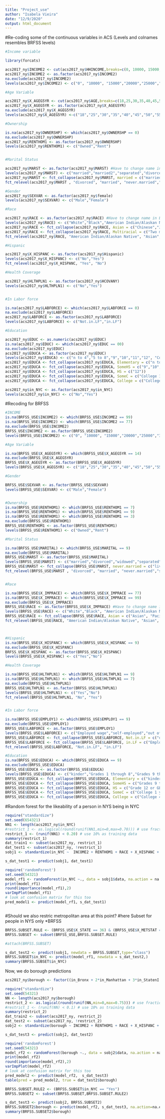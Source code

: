 ```yaml
---
title: "Project_use"
author: "Isabela Vieira"
date: "12/9/2020"
output: html_document
---
```


#Re-coding some of the continuous variables in ACS (Levels and colnames resembles BRFSS levels)

```r
#Income variable

library(forcats)

acs2017_ny$INCOME2 <- cut(acs2017_ny$HHINCOME,breaks=c(0, 10000, 15000, 20000,25000,35000,50000,75000, 230000), dig.lab=10)
acs2017_ny$INCOME2 <- as.factor(acs2017_ny$INCOME2)
na.exclude(acs2017_ny$INCOME2)
levels(acs2017_ny$INCOME2) <- c("0", "10000", "15000","20000","25000","35000","50000","75000", "230000")

#Age Variable 

acs2017_ny$X_AGEG5YR <- cut(acs2017_ny$AGE,breaks=c(18,25,30,35,40,45,50,55,60,65,70,75,80,100), dig.lab=10)
acs2017_ny$X_AGEG5YR <- as.factor(acs2017_ny$X_AGEG5YR)
na.exclude(acs2017_ny$X_AGEG5YR)
levels(acs2017_ny$X_AGEG5YR) <-c("18","25","30","35","40","45","50","55","60","65","70","75","80","100")

#Ownership 

is.na(acs2017_ny$OWNERSHP) <- which(acs2017_ny$OWNERSHP == 0)
na.exclude(acs2017_ny$OWNERSHP)
acs2017_ny$RENTHOM1 <- as.factor(acs2017_ny$OWNERSHP)
levels(acs2017_ny$RENTHOM1) <- c("Owned","Rent")


#Marital Status 

acs2017_ny$MARST <- as.factor(acs2017_ny$MARST) #Have to change name in BRFSS
levels(acs2017_ny$MARST) <- c("married","married2","separated","divorced","widowed","never.married")
acs2017_ny$MARST <- fct_collapse(acs2017_ny$MARST, married = c("married","married2"))
fct_relevel(acs2017_ny$MARST , "divorced", "married", "never.married","separated", "widowed")

#Gender
acs2017_ny$SEXVAR <- as.factor(acs2017_ny$female)
levels(acs2017_ny$SEXVAR) <- c("Male","Female")

#Race

acs2017_ny$RACE <- as.factor(acs2017_ny$RACE) #Have to change name in BRFSS
levels(acs2017_ny$RACE) <- c("White","Black","American Indian/Alaskan Native", "Chinese","Japanese","Asian other","Other Race","Two major races","Three or more major races")
acs2017_ny$RACE <- fct_collapse(acs2017_ny$RACE, Asian = c("Chinese","Japanese","Asian other"))
acs2017_ny$RACE <- fct_collapse(acs2017_ny$RACE, Multiracial = c("Two major races","Three or more major races"))
fct_relevel(acs2017_ny$RACE, "American Indian/Alaskan Native", "Asian", "Black","Multiracial", "Other Race", "White")

#Hispanic

acs2017_ny$X_HISPANC <- as.factor(acs2017_ny$Hispanic)
levels(acs2017_ny$X_HISPANC) <- c("No","Yes")
fct_relevel(acs2017_ny$X_HISPANC, "Yes", "No")

#Health Coverage

acs2017_ny$HLTHPLN1 <- as.factor(acs2017_ny$HCOVANY)
levels(acs2017_ny$HLTHPLN1) <- c("No","Yes")


#In Labor force

is.na(acs2017_ny$LABFORCE) <- which(acs2017_ny$LABFORCE == 0)
na.exclude(acs2017_ny$LABFORCE)
acs2017_ny$LABFORCE <- as.factor(acs2017_ny$LABFORCE)
levels(acs2017_ny$LABFORCE) <- c("Not.in.LF","in.LF")

#Education

acs2017_ny$EDUC <- as.numeric(acs2017_ny$EDUC)
is.na(acs2017_ny$EDUC) <- which(acs2017_ny$EDUC == 00)
na.exclude(acs2017_ny$EDUC)
acs2017_ny$EDUCA <- as.factor(acs2017_ny$EDUC)
levels(acs2017_ny$EDUCA) <- c("n to 4","5 to 8","9","10","11","12", "College 1 year", "College 2 ", "College 3", "College 4 ", "College 5")
acs2017_ny$EDUCA <- fct_collapse(acs2017_ny$EDUCA, Elementary = c("n to 4","5 to 8"))
acs2017_ny$EDUCA <- fct_collapse(acs2017_ny$EDUCA, SomeHS = c("9","10","11"))
acs2017_ny$EDUCA <- fct_collapse(acs2017_ny$EDUCA, HS = c("12"))
acs2017_ny$EDUCA <- fct_collapse(acs2017_ny$EDUCA, SomeC = c("College 1 year", "College 2 ", "College 3"))
acs2017_ny$EDUCA <- fct_collapse(acs2017_ny$EDUCA, College = c("College 4 ", "College 5"))

acs2017_ny$in_NYC <- as.factor(acs2017_ny$in_NYC)
levels(acs2017_ny$in_NYC) <- c("No","Yes")

```


#Recoding for BRFSS
```r
#INCOME
is.na(BRFSS_USE$INCOME2) <- which(BRFSS_USE$INCOME2 == 99)
is.na(BRFSS_USE$INCOME2) <- which(BRFSS_USE$INCOME2 == 77)
na.exclude(BRFSS_USE$INCOME2)
BRFSS_USE$INCOME2 <- as.factor(BRFSS_USE$INCOME2)
levels(BRFSS_USE$INCOME2) <- c("0", "10000", "15000","20000","25000","35000","50000","75000", "230000")

#Age Variable 

is.na(BRFSS_USE$X_AGEG5YR) <- which(BRFSS_USE$X_AGEG5YR == 14)
na.exclude(BRFSS_USE$X_AGEG5YR)
BRFSS_USE$X_AGEG5YR <- as.factor(BRFSS_USE$X_AGEG5YR)
levels(BRFSS_USE$X_AGEG5YR) <- c("18","25","30","35","40","45","50","55","60","65","70","75","80","100")

#Gender 

BRFSS_USE$SEXVAR <- as.factor(BRFSS_USE$SEXVAR)
levels(BRFSS_USE$SEXVAR) <- c("Male","Female")


#Ownership 
is.na(BRFSS_USE$RENTHOM1) <- which(BRFSS_USE$RENTHOM1 == 7)
is.na(BRFSS_USE$RENTHOM1) <- which(BRFSS_USE$RENTHOM1 == 9)
is.na(BRFSS_USE$RENTHOM1) <- which(BRFSS_USE$RENTHOM1 == 3)
na.exclude(BRFSS_USE$RENTHOM1)
BRFSS_USE$RENTHOM1 <- as.factor(BRFSS_USE$RENTHOM1)
levels(BRFSS_USE$RENTHOM1) <- c("Owned","Rent")

#Marital Status 

is.na(BRFSS_USE$MARITAL) <- which(BRFSS_USE$MARITAL == 9)
na.exclude(BRFSS_USE$MARITAL)
BRFSS_USE$MARST <- as.factor(BRFSS_USE$MARITAL) 
levels(BRFSS_USE$MARST) <- c("married","divorced","widowed","separated","never married","living tgt")
BRFSS_USE$MARST <- fct_collapse(BRFSS_USE$MARST, never.married = c("living tgt","never married"))
fct_relevel(BRFSS_USE$MARST , "divorced", "married", "never.married","separated", "widowed")


#Race

is.na(BRFSS_USE$X_IMPRACE) <- which(BRFSS_USE$X_IMPRACE == 77)
is.na(BRFSS_USE$X_IMPRACE) <- which(BRFSS_USE$X_IMPRACE == 99)
na.exclude(BRFSS_USE$X_IMPRACE)
BRFSS_USE$RACE <- as.factor(BRFSS_USE$X_IMPRACE) #Have to change name in BRFSS
levels(BRFSS_USE$RACE) <- c("White","Black", "American Indian/Alaskan Native", "Asian", "Pacific","Other Race","Multiracial")
BRFSS_USE$RACE <- fct_collapse(BRFSS_USE$RACE, Asian = c("Asian", "Pacific"))
fct_relevel(BRFSS_USE$RACE, "American Indian/Alaskan Native", "Asian", "Black","Multiracial", "Other Race", "White")



#Hispanic
is.na(BRFSS_USE$X_HISPANC) <- which(BRFSS_USE$X_HISPANC == 9)
na.exclude(BRFSS_USE$X_HISPANC)
BRFSS_USE$X_HISPANC <- as.factor(BRFSS_USE$X_HISPANC)
levels(BRFSS_USE$X_HISPANC) <- c("Yes","No")

#Health Coverage

is.na(BRFSS_USE$HLTHPLN1) <- which(BRFSS_USE$HLTHPLN1 == 9)
is.na(BRFSS_USE$HLTHPLN1) <- which(BRFSS_USE$HLTHPLN1 == 7)
na.exclude(BRFSS_USE$HLTHPLN1)
BRFSS_USE$HLTHPLN1 <- as.factor(BRFSS_USE$HLTHPLN1)
levels(BRFSS_USE$HLTHPLN1) <- c("Yes","No")
fct_relevel(BRFSS_USE$HLTHPLN1, "No", "Yes")


#In Labor force

is.na(BRFSS_USE$EMPLOY1) <- which(BRFSS_USE$EMPLOY1 == 9)
na.exclude(BRFSS_USE$EMPLOY1)
BRFSS_USE$LABFORCE <- as.factor(BRFSS_USE$EMPLOY1)
levels(BRFSS_USE$LABFORCE) <- c("Employed wage","self-employed","out of work","out of work 1<", "homemaker", "student","retired","disabled")
BRFSS_USE$LABFORCE <- fct_collapse(BRFSS_USE$LABFORCE, Not.in.LF = c("out of work","homemaker","student","retired","disabled"))
BRFSS_USE$LABFORCE <- fct_collapse(BRFSS_USE$LABFORCE, in.LF = c("Employed wage","self-employed","out of work 1<"))
fct_relevel(BRFSS_USE$LABFORCE, "Not.in.LF", "in.LF")

#Education
is.na(BRFSS_USE$EDUCA) <- which(BRFSS_USE$EDUCA == 9)
na.exclude(BRFSS_USE$EDUCA)
BRFSS_USE$EDUCA <- as.factor(BRFSS_USE$EDUCA)
levels(BRFSS_USE$EDUCA) <- c("kinder","Grades 1 through 8","Grades 9 through 11","Grade 12 or GED", "College 1 year to 3 years", "College 4 years or more")
BRFSS_USE$EDUCA <- fct_collapse(BRFSS_USE$EDUCA, Elementary = c("kinder","Grades 1 through 8"))
BRFSS_USE$EDUCA <- fct_collapse(BRFSS_USE$EDUCA, SomeHS = c("Grades 9 through 11"))
BRFSS_USE$EDUCA <- fct_collapse(BRFSS_USE$EDUCA, HS = c("Grade 12 or GED"))
BRFSS_USE$EDUCA <- fct_collapse(BRFSS_USE$EDUCA, SomeC = c("College 1 year to 3 years"))
BRFSS_USE$EDUCA <- fct_collapse(BRFSS_USE$EDUCA, College = c("College 4 years or more"))

```

#Random forest for the likeability of a person in NYS being in NYC

```r
require("standardize")
set.seed(654321)
NN1 <- length(acs2017_ny$in_NYC)
#restrict_1 <- as.logical(round(runif(NN1,min=0,max=0.70))) # use fraction as training data
restrict_1 <- (runif(NN1) < 0.20) # use 10% as training data
summary(restrict_1)
dat_train1 <- subset(acs2017_ny, restrict_1)
dat_test1 <- subset(acs2017_ny, !restrict_1)
sobj1 <- standardize(in_NYC ~  INCOME2 + RENTHOM1 + RACE + X_HISPANC + EDUCA + LABFORCE + HLTHPLN1 + X_AGEG5YR + MARST + SEXVAR, dat_train1, family = binomial, na.action = na.pass)

s_dat_test1 <- predict(sobj1, dat_test1)
```

```r
require('randomForest')
set.seed(54321)
model_rf1 <- randomForest(in_NYC ~., data = sobj1$data, na.action = na.exclude)
print(model_rf1)
round(importance(model_rf1),2)
varImpPlot(model_rf1)
# look at confusion matrix for this too
pred_model1 <- predict(model_rf1, s_dat_test1)



```
#Should we also restric metropolitan area at this point? #here
Subset for people in NYS only *BRFSS 
```r
BRFSS.SUBSET.RULE <- (BRFSS_USE$X_STATE == 36) & (BRFSS_USE$X_METSTAT == 1)
BRFSS.SUBSET <- subset(BRFSS_USE,BRFSS.SUBSET.RULE) 

#attach(BRFSS.SUBSET)
```



```r
s_dat_test2 <- predict(sobj1, newdata = BRFSS.SUBSET,type="class")
BRFSS.SUBSET$in_NYC <- predict(model_rf1, newdata = s_dat_test2,)
summary(BRFSS.SUBSET$in_NYC)
```

Now, we do borough predictions 

```r
acs2017_ny$borough <- factor((in_Bronx + 2*in_Manhattan + 3*in_StatenI + 4*in_Brooklyn + 5*in_Queens), levels=c(1,2,3,4,5),labels = c("Bronx","Manhattan","Staten Island","Brooklyn","Queens"))

```

```r
require("standardize")
set.seed(54321)
NN <- length(acs2017_ny$borough)
restrict_2 <- as.logical(round(runif(NN,min=0,max=0.75))) # use fraction as training data
#restrict_1 <- (runif(NN) < 0.1) # use 10% as training data
summary(restrict_2)
dat_train2 <- subset(acs2017_ny, restrict_2)
dat_test2 <- subset(acs2017_ny, !restrict_2)
sobj2 <- standardize(borough ~ INCOME2 + RENTHOM1 + RACE + X_HISPANC + EDUCA + LABFORCE  + HLTHPLN1 + X_AGEG5YR + MARST, dat_train2, family = binomial)

s_dat_test3 <- predict(sobj2, dat_test2)
```

```r

require('randomForest')
set.seed(54321)
model_rf2 <- randomForest(borough ~., data = sobj2$data, na.action = na.omit)
print(model_rf2)
round(importance(model_rf2),2)
varImpPlot(model_rf2)
# look at confusion matrix for this too
pred_model2 <- predict(model_rf2,  s_dat_test3)
table(pred = pred_model2, true = dat_test2$borough)

```


```r
BRFSS.SUBSET.RULE2 <- (BRFSS.SUBSET$in_NYC == "Yes")
BRFSS.SUBSET2 <- subset(BRFSS.SUBSET,BRFSS.SUBSET.RULE2) 
```


```r
s_dat_test3 <- predict(sobj2, BRFSS.SUBSET2)
BRFSS.SUBSET2$borough <- predict(model_rf2, s_dat_test3, na.action=na.exclude)
summary(BRFSS.SUBSET2$borough)
```





